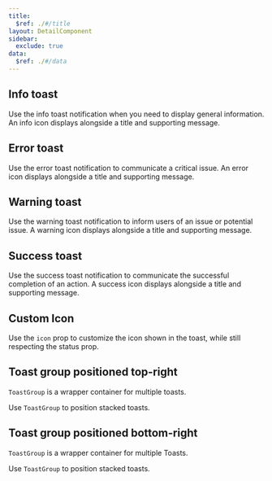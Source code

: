 ```yaml
---
title:
  $ref: ./#/title
layout: DetailComponent
sidebar:
  exclude: true
data:
  $ref: ./#/data
---
```


<LivePreviewControls>

  <LivePreview componentName="toast" exampleName="Info" >

## Info toast

Use the info toast notification when you need to display general information. An info icon displays alongside a title and supporting message.

  </LivePreview>

  <LivePreview componentName="toast" exampleName="Error" >

## Error toast

Use the error toast notification to communicate a critical issue. An error icon displays alongside a title and supporting message.

  </LivePreview>

  <LivePreview componentName="toast" exampleName="Warning" >

## Warning toast

Use the warning toast notification to inform users of an issue or potential issue. A warning icon displays alongside a title and supporting message.

  </LivePreview>

  <LivePreview componentName="toast" exampleName="Success" >

## Success toast

Use the success toast notification to communicate the successful completion of an action. A success icon displays alongside a title and supporting message.

  </LivePreview>

  <LivePreview componentName="toast" exampleName="CustomIcon" >

## Custom Icon

Use the `icon` prop to customize the icon shown in the toast, while still respecting the status prop.

  </LivePreview>

  <LivePreview componentName="toast" exampleName="ToastGroupTop" >

## Toast group positioned top-right

`ToastGroup` is a wrapper container for multiple toasts.

Use `ToastGroup` to position stacked toasts.

  </LivePreview>

  <LivePreview componentName="toast" exampleName="ToastGroupBottom" >

## Toast group positioned bottom-right

`ToastGroup` is a wrapper container for multiple Toasts.

Use `ToastGroup` to position stacked toasts.

  </LivePreview>
</LivePreviewControls>
